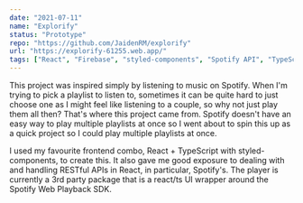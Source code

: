 ```yaml
---
date: "2021-07-11"
name: "Explorify"
status: "Prototype"
repo: "https://github.com/JaidenRM/explorify"
url: "https://explorify-61255.web.app/"
tags: ["React", "Firebase", "styled-components", "Spotify API", "TypeScript"]
---
```


This project was inspired simply by listening to music on Spotify. When I'm trying to pick a playlist to listen to, sometimes it can be quite hard to just choose one as I might feel like listening to a couple, so why not just play them all then? That's where this project came from. Spotify doesn't have an easy way to play multiple playlists at once so I went about to spin this up as a quick project so I could play multiple playlists at once.

I used my favourite frontend combo, React + TypeScript with styled-components, to create this. It also gave me good exposure to dealing with and handling RESTful APIs in React, in particular, Spotify's. The player is currently a 3rd party package that is a react/ts UI wrapper around the Spotify Web Playback SDK.
